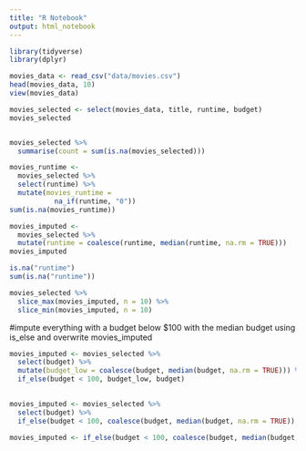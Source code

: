 ```yaml
---
title: "R Notebook"
output: html_notebook
---
```


```r
library(tidyverse)
library(dplyr) 
```

```r
movies_data <- read_csv("data/movies.csv")
head(movies_data, 10) 
view(movies_data)
```

```r
movies_selected <- select(movies_data, title, runtime, budget) 
movies_selected 
```

```r

```

```r
movies_selected %>% 
  summarise(count = sum(is.na(movies_selected)))
```

```r
movies_runtime <- 
  movies_selected %>%
  select(runtime) %>%
  mutate(movies_runtime = 
           na_if(runtime, "0")) 
sum(is.na(movies_runtime))
```

```r
movies_imputed <- 
  movies_selected %>% 
  mutate(runtime = coalesce(runtime, median(runtime, na.rm = TRUE))) 
movies_imputed 

is.na("runtime")
sum(is.na("runtime"))
```


 
```r
movies_selected %>%
  slice_max(movies_imputed, n = 10) %>%
  slice_min(movies_imputed, n = 10) 
```
#impute everything with a budget below $100 with the median budget using is_else and overwrite movies_imputed 
```r
movies_imputed <- movies_selected %>%
  select(budget) %>% 
  mutate(budget_low = coalesce(budget, median(budget, na.rm = TRUE))) %>%
  if_else(budget < 100, budget_low, budget) 
  
```

```r
movies_imputed <- movies_selected %>%
  select(budget) %>%
  if_else(budget < 100, coalesce(budget, median(budget, na.rm = TRUE)), budget) 
```

```r
movies_imputed <- if_else(budget < 100, coalesce(budget, median(budget, na.rm = TRUE)), budget)
```

